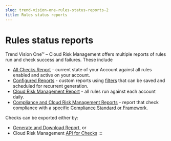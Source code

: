 ```yaml
---
slug: trend-vision-one-rules-status-reports-2
title: Rules status reports
---
```

# Rules status reports

Trend Vision One™ – Cloud Risk Management offers multiple reports of rules run and check success and failures. These include

- [All Checks Report](all-checks-report.mdx) - current state of your Account against all rules enabled and active on your account.
- [Configured Reports](configured-reports.mdx) - custom reports using [filters](filter-search.mdx) that can be saved and scheduled for recurrent generation.
- [Cloud Risk Management Report](cloud-posture-report.mdx) - all rules run against each account daily.
- [Compliance and Cloud Risk Management Reports](compliance-reports.mdx) - report that check compliance with a specific [Compliance Standard or Framework](https://www.cloudconformity.com/conformity-rules/Compliance/).

Checks can be exported either by:

- [Generate and Download Report](generate-download-report.mdx), or
- Cloud Risk Management [API for Checks](https://automation.trendmicro.com/cloudone/conformity/)
:::
